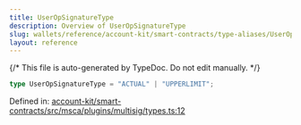 ```yaml
---
title: UserOpSignatureType
description: Overview of UserOpSignatureType
slug: wallets/reference/account-kit/smart-contracts/type-aliases/UserOpSignatureType
layout: reference
---
```


{/* This file is auto-generated by TypeDoc. Do not edit manually. */}

```ts
type UserOpSignatureType = "ACTUAL" | "UPPERLIMIT";
```

Defined in: [account-kit/smart-contracts/src/msca/plugins/multisig/types.ts:12](https://github.com/alchemyplatform/aa-sdk/blob/c1a84188d03473acac2fdb49fb7cd7fdba73169b/account-kit/smart-contracts/src/msca/plugins/multisig/types.ts#L12)
